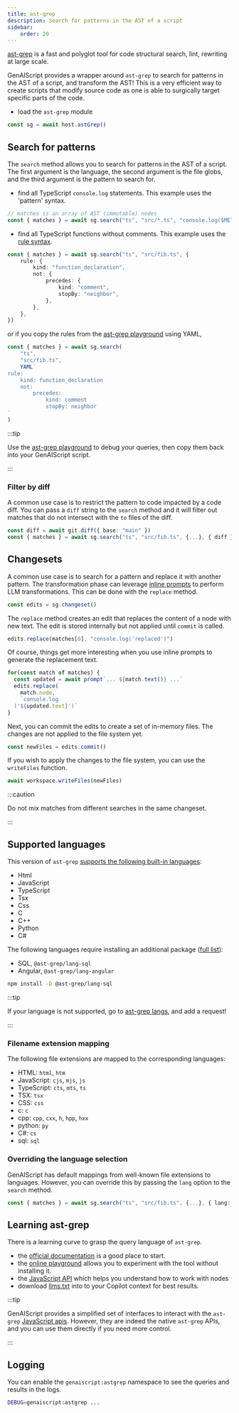 ```yaml
---
title: ast-grep
description: Search for patterns in the AST of a script
sidebar:
    order: 20
---
```


[ast-grep](https://ast-grep.github.io/) is a fast and polyglot tool for code structural search, lint, rewriting at large scale.

GenAIScript provides a wrapper around `ast-grep` to search for patterns in the AST of a script,
and transform the AST! This is a very efficient way to create scripts that modify source code as one is able
to surgically target specific parts of the code.

- load the `ast-grep` module

```ts
const sg = await host.astGrep()
```

## Search for patterns

The `search` method allows you to search for patterns in the AST of a script.
The first argument is the language, the second argument is the file globs, and the third argument is the pattern to search for.

- find all TypeScript `console.log` statements. This example uses the 'pattern' syntax.

```ts
// matches is an array of AST (immutable) nodes
const { matches } = await sg.search("ts", "src/*.ts", "console.log($META)")
```

- find all TypeScript functions without comments. This example uses the [rule syntax](https://ast-grep.github.io/reference/rule.html).

```ts
const { matches } = await sg.search("ts", "src/fib.ts", {
    rule: {
        kind: "function_declaration",
        not: {
            precedes: {
                kind: "comment",
                stopBy: "neighbor",
            },
        },
    },
})
```

or if you copy the rules from the [ast-grep playground](https://ast-grep.github.io/playground.html) using YAML,

```ts
const { matches } = await sg.search(
    "ts",
    "src/fib.ts",
    YAML`
rule:
    kind: function_declaration
    not:
        precedes: 
            kind: comment
            stopBy: neighbor
`
)
```

:::tip

Use the [ast-grep playground](https://ast-grep.github.io/playground.html) to debug your queries,
then copy them back into your GenAIScript script.

:::

### Filter by diff

A common use case is to restrict the pattern to code impacted by a code diff.
You can pass a `diff` string to the `search` method and it will filter out matches
that do not intersect with the `to` files of the diff.

```ts "{ diff }" wrap
const diff = await git.diff({ base: "main" })
const { matches } = await sg.search("ts", "src/fib.ts", {...}, { diff })
```

## Changesets

A common use case is to search for a pattern and replace it with another pattern. The transformation phase can leverage
[inline prompts](/genaiscript/reference/scripts/inline-prompts) to perform LLM transformations.
This can be done with the `replace` method.

```js
const edits = sg.changeset()
```

The `replace` method creates an edit that replaces the content of a node with new text.
The edit is stored internally but not applied until `commit` is called.

```js
edits.replace(matches[0], "console.log('replaced')")
```

Of course, things get more interesting when you use inline prompts to generate the replacement text.

```js wrap
for(const match of matches) {
  const updated = await prompt`... ${match.text()} ...`
  edits.replace(
    match.node,
    `console.log
  ('${updated.text}')`
}
```

Next, you can commit the edits to create a set of in-memory files. The changes are not applied
to the file system yet.

```js
const newFiles = edits.commit()
```

If you wish to apply the changes to the file system, you can use the `writeFiles` function.

```js
await workspace.writeFiles(newFiles)
```

:::caution

Do not mix matches from different searches in the same changeset.

:::

## Supported languages

This version of `ast-grep` [supports the following built-in languages](https://ast-grep.github.io/reference/api.html#supported-languages):

- Html
- JavaScript
- TypeScript
- Tsx
- Css
- C
- C++
- Python
- C#

The following languages require installing an additional package ([full list](https://www.npmjs.com/search?q=keywords:ast-grep-lang)):

- SQL, `@ast-grep/lang-sql`
- Angular, `@ast-grep/lang-angular`

```sh
npm install -D @ast-grep/lang-sql
```

:::tip

If your language is not supported, go to [ast-grep langs](https://github.com/ast-grep/langs/issues), and add a request!

:::

### Filename extension mapping

The following file extensions are mapped to the corresponding languages:

- HTML: `html`, `htm`
- JavaScript: `cjs`, `mjs`, `js`
- TypeScript: `cts`, `mts`, `ts`
- TSX: `tsx`
- CSS: `css`
- c: `c`
- cpp: `cpp`, `cxx`, `h`, `hpp`, `hxx`
- python: `py`
- C#: `cs`
- sql: `sql`

### Overriding the language selection

GenAIScript has default mappings from well-known file extensions to languages.
However, you can override this by passing the `lang` option to the `search` method.

```ts "{ lang: "ts" }"
const { matches } = await sg.search("ts", "src/fib.ts", {...}, { lang: "ts" })
```

## Learning ast-grep

There is a learning curve to grasp the query language of `ast-grep`.

- the [official documentation](https://ast-grep.github.io/docs/) is a good place to start.
- the [online playground](https://ast-grep.github.io/playground.html) allows you to experiment with the tool without installing it.
- the [JavaScript API](https://ast-grep.github.io/guide/api-usage/js-api.html#inspection) which helps you understand how to work with nodes
- download [llms.txt](https://ast-grep.github.io/llms-full.txt) into to your Copilot context for best results.

:::tip

GenAIScript provides a simplified set of interfaces to interact with the `ast-grep` [JavaScript apis](https://ast-grep.github.io/guide/api-usage/js-api.html).
However, they are indeed the native `ast-grep` APIs, and you can use them directly if you need more control.

:::

## Logging

You can enable the `genaiscript:astgrep` namespace to see the queries and results in the logs.

```sh
DEBUG=genaiscript:astgrep ...
```
